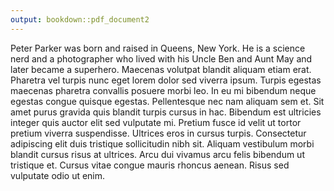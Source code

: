 ```yaml
---
output: bookdown::pdf_document2
---
```


\linespread{1}\selectfont
\setlength{\parindent}{0em}

Peter Parker was born and raised in Queens, New York. He is a science nerd and a photographer who lived with his Uncle Ben and Aunt May and later became a superhero. Maecenas volutpat blandit aliquam etiam erat. Pharetra vel turpis nunc eget lorem dolor sed viverra ipsum. Turpis egestas maecenas pharetra convallis posuere morbi leo. In eu mi bibendum neque egestas congue quisque egestas. Pellentesque nec nam aliquam sem et. Sit amet purus gravida quis blandit turpis cursus in hac. Bibendum est ultricies integer quis auctor elit sed vulputate mi. Pretium fusce id velit ut tortor pretium viverra suspendisse. Ultrices eros in cursus turpis. Consectetur adipiscing elit duis tristique sollicitudin nibh sit. Aliquam vestibulum morbi blandit cursus risus at ultrices. Arcu dui vivamus arcu felis bibendum ut tristique et. Cursus vitae congue mauris rhoncus aenean. Risus sed vulputate odio ut enim.